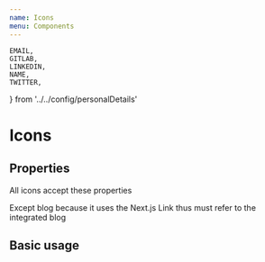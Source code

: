 ```yaml
---
name: Icons
menu: Components
---
```


	EMAIL,
	GITLAB,
	LINKEDIN,
	NAME,
	TWITTER,
} from '../../config/personalDetails'

# Icons

## Properties

All icons accept these properties

<Props of={Gitlab} />

Except blog because it uses the Next.js Link thus must refer to the integrated blog

<Props of={Blog} />

## Basic usage

<Playground>
	<Gitlab href={`https://${GITLAB}`} />
	<LinkedIn href={`https://${LINKEDIN}`} />
	<Twitter href={`https://${TWITTER}`} />
	<Mail href={`mailto:${EMAIL}`} />
	<PDF href="/files/EmmaJCline-resume.pdf" />
	<Reddit href="https://www.reddit.com/user/EmmaJCline" />
	<Blog />
</Playground>

